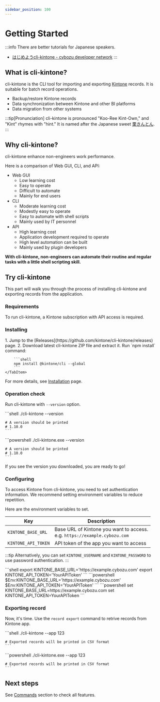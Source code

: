 ```yaml
---
sidebar_position: 100
---
```



# Getting Started

:::info
There are better tutorials for Japanese speakers.

- [はじめようcli-kintone - cybozu developer network](https://cybozu.dev/ja/tutorials/hello-cli-kintone/)
:::

## What is cli-kintone?

cli-kintone is the CLI tool for importing and exporting [Kintone](https://www.kintone.com/en-us/) records. It is suitable for batch record operations.

- Backup/restore Kintone records
- Data synchronization between Kintone and other BI platforms
- Data migration from other systems

:::tip[Pronunciation]
cli-kintone is pronounced "Koo-Ree Kint-Own," and "Kint" rhymes with "hint." It is named after the Japanese sweet [栗きんとん](https://visitgifu.com/see-do/kurikinton/).
:::

## Why cli-kintone?

cli-kintone enhance non-engineers work performance.

Here is a comparison of Web GUI, CLI, and API:

- Web GUI
  - Low learning cost
  - Easy to operate
  - Difficult to automate
  - Mainly for end users
- CLI
  - Moderate learning cost
  - Modestly easy to operate
  - Easy to automate with shell scripts
  - Mainly used by IT personnel
- API
  - High learning cost
  - Application development required to operate
  - High level automation can be built
  - Mainly used by plugin developers

**With cli-kintone, non-engineers can automate their routine and regular tasks with a little shell scripting skill.**

## Try cli-kintone

This part will walk you through the process of installing cli-kintone and exporting records from the application.

### Requirements

To run cli-kintone, a Kintone subscription with API access is required.

### Installing

<Tabs>
    <TabItem value="binary" label="Binary" default>
        1. Jump to the [Releases](https://github.com/kintone/cli-kintone/releases) page.
        2. Download latest cli-kintone ZIP file and extract it.
    </TabItem>
    <TabItem value="npm" label="npm">
        Run `npm install` command:

        ```shell
        npm install @kintone/cli --global
        ```
    </TabItem>
</Tabs>

For more details, see [Installation](./installation.md) page.

### Operation check

Run cli-kintone with `--version` option.

<Tabs>
  <TabItem value="linux-macos" label="Linux/macOS" default>
    ```shell
    ./cli-kintone --version

    # A version should be printed
    # 1.10.0
    ```
  </TabItem>
  <TabItem value="windows" label="Windows">
    ```powershell
    ./cli-kintone.exe --version

    # A version should be printed
    # 1.10.0
    ```
  </TabItem>
</Tabs>


If you see the version you downloaded, you are ready to go!

### Configuring

To access Kintone from cli-kintone, you need to set authentication information.
We recommend setting environment variables to reduce repetition.

Here are the environment variables to set.

|Key|Description|
|-|-|
|`KINTONE_BASE_URL`|Base URL of Kintone you want to access.<br/>e.g. `https://example.cybozu.com`|
|`KINTONE_API_TOKEN`|API token of the app you want to access|

:::tip
Alternatively, you can set `KINTONE_USERNAME` and `KINTONE_PASSWORD` to use password authentication.
:::

<Tabs>
  <TabItem value="linux-macos" label="Linux/macOS" default>
    ```shell
    export KINTONE_BASE_URL='https://example.cybozu.com'
    export KINTONE_API_TOKEN='YourAPIToken'
    ```
  </TabItem>
  <TabItem value="windows-powershell" label="Windows (PowerShell)">
    ```powershell
    $Env:KINTONE_BASE_URL='https://example.cybozu.com'
    $Env:KINTONE_API_TOKEN='YourAPIToken'
    ```
  </TabItem>
  <TabItem value="windows-cmd" label="Windows (Cmd)">
    ```powershell
    set KINTONE_BASE_URL=https://example.cybozu.com
    set KINTONE_API_TOKEN=YourAPIToken
    ```
  </TabItem>
</Tabs>

### Exporting record

Now, it's time. Use the `record export` command to retrive records from Kintone app.

<Tabs>
  <TabItem value="linux-macos" label="Linux/macOS" default>
    ```shell
    ./cli-kintone --app 123

    # Exported records will be printed in CSV format
    ```
  </TabItem>
  <TabItem value="windows" label="Windows">
    ```powershell
    ./cli-kintone.exe --app 123

    # Exported records will be printed in CSV format
    ```
  </TabItem>
</Tabs>

## Next steps

See [Commands](/category/commands) section to check all features.
